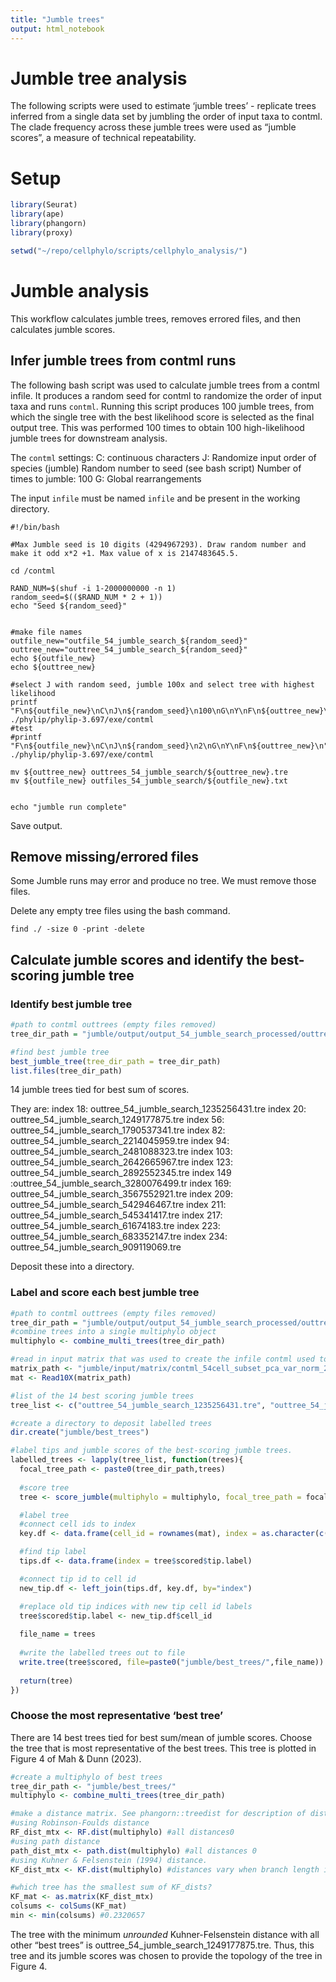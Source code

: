 ```yaml
---
title: "Jumble trees"
output: html_notebook
---
```


# Jumble tree analysis
The following scripts were used to estimate 'jumble trees' - replicate trees inferred from a single data set by jumbling the order of input taxa to contml. The clade frequency across these jumble trees were used as "jumble scores", a measure of technical repeatability. 

# Setup
```r
library(Seurat)
library(ape)
library(phangorn)
library(proxy)

setwd("~/repo/cellphylo/scripts/cellphylo_analysis/")

```

# Jumble analysis

This workflow calculates jumble trees, removes errored files, and then calculates jumble scores.

## Infer jumble trees from contml runs

The following bash script was used to calculate jumble trees from a contml infile. It produces a random seed for contml to randomize the order of input taxa and runs `contml`. Running this script produces 100 jumble trees, from which the single tree with the best likelihood score is selected as the final output tree. This was performed 100 times to obtain 100 high-likelihood jumble trees for downstream analysis.

The `contml` settings:
  C: continuous characters
  J:   Randomize input order of species (jumble)
    Random number to seed (see bash script)
    Number of times to jumble: 100
  G: Global rearrangements
  
The input `infile` must be named `infile` and be present in the working directory.
  
```
#!/bin/bash

#Max Jumble seed is 10 digits (4294967293). Draw random number and make it odd x*2 +1. Max value of x is 2147483645.5.

cd /contml

RAND_NUM=$(shuf -i 1-2000000000 -n 1)
random_seed=$(($RAND_NUM * 2 + 1))
echo "Seed ${random_seed}"


#make file names
outfile_new="outfile_54_jumble_search_${random_seed}"
outtree_new="outtree_54_jumble_search_${random_seed}"
echo ${outfile_new}
echo ${outtree_new}

#select J with random seed, jumble 100x and select tree with highest likelihood
printf "F\n${outfile_new}\nC\nJ\n${random_seed}\n100\nG\nY\nF\n${outtree_new}\n"| ./phylip/phylip-3.697/exe/contml
#test
#printf "F\n${outfile_new}\nC\nJ\n${random_seed}\n2\nG\nY\nF\n${outtree_new}\n"| ./phylip/phylip-3.697/exe/contml

mv ${outtree_new} outtrees_54_jumble_search/${outtree_new}.tre
mv ${outfile_new} outfiles_54_jumble_search/${outfile_new}.txt


echo "jumble run complete"
```

Save output.

## Remove missing/errored files
Some Jumble runs may error and produce no tree. We must remove those files.

Delete any empty tree files using the bash command.
```
find ./ -size 0 -print -delete
```

## Calculate jumble scores and identify the best-scoring jumble tree

### Identify best jumble tree
```r

#path to contml outtrees (empty files removed)
tree_dir_path = "jumble/output/output_54_jumble_search_processed/outtrees_54_jumble_search_processed/"

#find best jumble tree
best_jumble_tree(tree_dir_path = tree_dir_path)
list.files(tree_dir_path)

```

14 jumble trees tied for best sum of scores.

They are:
 index 18: outtree_54_jumble_search_1235256431.tre
 index 20: outtree_54_jumble_search_1249177875.tre
 index 56: outtree_54_jumble_search_1790537341.tre
 index 82: outtree_54_jumble_search_2214045959.tre
 index 94: outtree_54_jumble_search_2481088323.tre
 index 103: outtree_54_jumble_search_2642665967.tre
 index 123: outtree_54_jumble_search_2892552345.tre
 index 149 :outtree_54_jumble_search_3280076499.tr
 index 169: outtree_54_jumble_search_3567552921.tre
 index 209: outtree_54_jumble_search_542946467.tre
 index 211: outtree_54_jumble_search_545341417.tre
 index 217: outtree_54_jumble_search_61674183.tre
 index 223: outtree_54_jumble_search_683352147.tre
 index 234: outtree_54_jumble_search_909119069.tre

Deposit these into a directory. 

### Label and score each best jumble tree

```r

#path to contml outtrees (empty files removed)
tree_dir_path = "jumble/output/output_54_jumble_search_processed/outtrees_54_jumble_search_processed/"
#combine trees into a single multiphylo object
multiphylo <- combine_multi_trees(tree_dir_path)

#read in input matrix that was used to create the infile contml used to infer jumble trees
matrix_path <- "jumble/input/matrix/contml_54cell_subset_pca_var_norm_20PC_mtx"
mat <- Read10X(matrix_path)

#list of the 14 best scoring jumble trees
tree_list <- c("outtree_54_jumble_search_1235256431.tre", "outtree_54_jumble_search_1249177875.tre", "outtree_54_jumble_search_1790537341.tre","outtree_54_jumble_search_2214045959.tre", "outtree_54_jumble_search_2481088323.tre","outtree_54_jumble_search_2642665967.tre","outtree_54_jumble_search_2892552345.tre","outtree_54_jumble_search_3280076499.tre",  "outtree_54_jumble_search_3567552921.tre", "outtree_54_jumble_search_542946467.tre", "outtree_54_jumble_search_545341417.tre","outtree_54_jumble_search_61674183.tre", "outtree_54_jumble_search_683352147.tre", "outtree_54_jumble_search_909119069.tre") %>% as.list()

#create a directory to deposit labelled trees
dir.create("jumble/best_trees")

#label tips and jumble scores of the best-scoring jumble trees.
labelled_trees <- lapply(tree_list, function(trees){
  focal_tree_path <- paste0(tree_dir_path,trees)
  
  #score tree
  tree <- score_jumble(multiphylo = multiphylo, focal_tree_path = focal_tree_path, print=FALSE)

  #label tree
  #connect cell ids to index 
  key.df <- data.frame(cell_id = rownames(mat), index = as.character(c(1:nrow(mat))))

  #find tip label
  tips.df <- data.frame(index = tree$scored$tip.label)

  #connect tip id to cell id
  new_tip.df <- left_join(tips.df, key.df, by="index")

  #replace old tip indices with new tip cell id labels
  tree$scored$tip.label <- new_tip.df$cell_id
  
  file_name = trees
  
  #write the labelled trees out to file
  write.tree(tree$scored, file=paste0("jumble/best_trees/",file_name))
  
  return(tree)
})


```


### Choose the most representative 'best tree'
There are 14 best trees tied for best sum/mean of jumble scores. Choose the tree that is most representative of the best trees. This tree is plotted in Figure 4 of Mah & Dunn (2023).


```r

#create a multiphylo of best trees
tree_dir_path <- "jumble/best_trees/"
multiphylo <- combine_multi_trees(tree_dir_path)

#make a distance matrix. See phangorn::treedist for description of distance metrics.
#using Robinson-Foulds distance
RF_dist_mtx <- RF.dist(multiphylo) #all distances0
#using path distance
path_dist_mtx <- path.dist(multiphylo) #all distances 0
#using Kuhner & Felsenstein (1994) distance.
KF_dist_mtx <- KF.dist(multiphylo) #distances vary when branch length is taken into account

#which tree has the smallest sum of KF_dists?
KF_mat <- as.matrix(KF_dist_mtx)
colsums <- colSums(KF_mat)
min <- min(colsums) #0.2320657


```

The tree with the minimum *unrounded* Kuhner-Felsenstein distance with all other "best trees" is outtree_54_jumble_search_1249177875.tre.  Thus, this tree and its jumble scores was chosen to provide the topology of the tree in Figure 4.  
